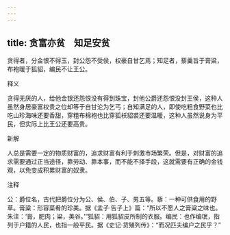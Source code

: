```yaml
---
---
---
```

title: 贪富亦贫　知足安贫
---



贪得者，分金恨不得玉，封公怨不受侯，权豪自甘乞焉；知足者，藜羹旨于膏粱，布袍暖于狐貂，编民不让王公。

释义

贪得无厌的人，给他金银还怨恨没有得到珠宝，封他公爵还怨恨没封王侯，这种人虽然身居豪富权贵之位却等于自甘沦为乞丐；自知满足的人，即使吃粗食野菜也比吃山珍海味还要香甜，穿粗布棉袍也比穿狐袄貂裘还要温暖，这种人虽然说身为平民，但实际上比王公还要高贵。

新解

人总是需要一定的物质财富的，追求财富有利于刺激市场繁荣。但是，对财富的追求需要通过正当途径，靠劳动、靠本事，而不能不择手段，这就需要有正确的金钱观，以免变成积累财富的奴隶。

注释

公：爵位名，古代把爵位分为公、侯、伯、子、男五等。藜：一种可供食用的野草。膏粱：形容菜肴的珍美。据《孟子·告子上》篇：“所以不愿人之膏粱之味也。朱注：‘膏，肥肉；粱，美谷。’”狐貂：用狐貂皮所制的衣服。编民：也作编氓，指列于户籍的人民，也指一般平民。据《史记·货殖列传》：“而况匹夫编户之民乎？”
